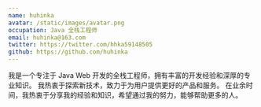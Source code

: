 ```yaml
---
name: huhinka
avatar: /static/images/avatar.png
occupation: Java 全栈工程师
email: huhinka@163.com
twitter: https://twitter.com/hhka59148505
github: https://github.com/huhinka
---
```


我是一个专注于 Java Web 开发的全栈工程师，拥有丰富的开发经验和深厚的专业知识。
我热衷于探索新技术，致力于为用户提供更好的产品和服务。
在业余时间，我热衷于分享我的经验和知识，希望通过我的努力，能够帮助更多的人。
